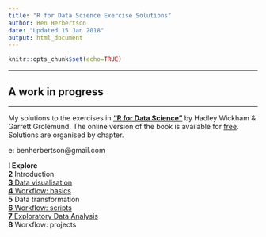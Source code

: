 ```yaml
---
title: "R for Data Science Exercise Solutions"
author: Ben Herbertson
date: "Updated 15 Jan 2018"
output: html_document
---
```


```r
knitr::opts_chunk$set(echo=TRUE)
```
***
## A work in progress
***
My solutions to the exercises in [**"R for Data Science"**](https://www.amazon.com/R-Data-Science-Hadley-Wickham/dp/1491910399/ref=as_li_ss_tl?ie=UTF8&qid=1469550189&sr=8-1&keywords=R+for+data+science&linkCode=sl1&tag=devtools-20&linkId=6fe0069f9605cf847ed96c191f4e84dd) by Hadley Wickham & Garrett Grolemund. The online version of the book is available for [free](http://r4ds.had.co.nz/). Solutions are organised by chapter.

e: benherbertson@gmail.com

**I Explore**  
**2** Introduction  
[**3** Data visualisation](https://benherbertson.github.io/r4ds-solutions/data-visualisation.html)  
[**4** Workflow: basics](https://benherbertson.github.io/r4ds-solutions/workflow-basics.html)  
**5** Data transformation  
[**6** Workflow: scripts](https://benherbertson.github.io/r4ds-solutions/workflow-scripts.html)  
[**7** Exploratory Data Analysis](https://benherbertson.github.io/r4ds-solutions/exploratory-data-analysis.html)  
**8** Workflow: projects 